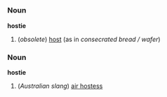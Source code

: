 =={{en}}==
===Noun===
'''hostie'''
# (''obsolete'') [[host]] (as in ''consecrated bread / wafer'')

===Noun===
'''hostie'''
#(''Australian slang'') [[air hostess]]